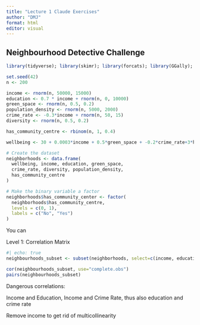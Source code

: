 ```yaml
---
title: "Lecture 1 Claude Exercises"
author: "DMJ"
format: html
editor: visual
---
```


## Neighbourhood Detective Challenge

```r
library(tidyverse); library(skimr); library(forcats); library(GGally); library(ggplot2); library(car)

set.seed(42)
n <- 200

income <- rnorm(n, 50000, 15000)
education <- 0.7 * income + rnorm(n, 0, 10000)
green_space <- rnorm(n, 0.5, 0.2)
population_density <- rnorm(n, 5000, 2000)
crime_rate <- -0.3*income + rnorm(n, 50, 15)
diversity <- rnorm(n, 0.5, 0.2)

has_community_centre <- rbinom(n, 1, 0.4)

wellbeing <- 30 + 0.0003*income + 0.5*green_space + -0.2*crime_rate+3*has_community_centre+5*diversity+rnorm(n,0,5)

# Create the dataset
neighborhoods <- data.frame(
  wellbeing, income, education, green_space, 
  crime_rate, diversity, population_density, 
  has_community_centre
)

# Make the binary variable a factor
neighborhoods$has_community_center <- factor(
  neighborhoods$has_community_centre, 
  levels = c(0, 1), 
  labels = c("No", "Yes")
)

```

You can

Level 1: Correlation Matrix

```r
#| echo: true
neighbourhoods_subset <- subset(neighborhoods, select=c(income, education, green_space, population_density, crime_rate, diversity))

cor(neighbourhoods_subset, use="complete.obs")
pairs(neighbourhoods_subset)
```

Dangerous correlations:

Income and Education, Income and Crime Rate, thus also education and crime rate

Remove income to get rid of multicollinearity
